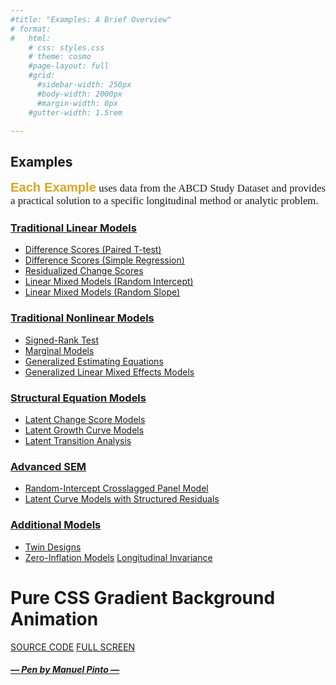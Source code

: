 ```yaml
---
#title: "Examples: A Brief Overview"
# format:
#   html:
    # css: styles.css
    # theme: cosmo
    #page-layout: full
    #grid:
      #sidebar-width: 250px
      #body-width: 2000px
      #margin-width: 0px
    #gutter-width: 1.5rem

---
```


## <i class="bi bi-book"></i> Examples

::: {.grid}
::: {.g-col-8}
::: {style="text-align: justify; font-size: 1.2em; line-stretch: 1.0; font-family: Georgia, serif;"}
[**Each Example**]{style="color: goldenrod; font-size: 1.2em; font-family: Verdana, sans-serif;"} uses data from the ABCD Study Dataset and provides a practical solution to a specific longitudinal method or analytic problem.

:::
:::

::: {.g-col-4}

:::
:::

```{=html}
<section class="light">
	<div class="container py-2">
		<article class="postcard light blue">
			<!-- <a class="postcard__img_link" href="#">
				<img class="postcard__img" src="https://picsum.photos/1000/1000" alt="Image Title" />
			</a> -->
			<div class="postcard__text t-dark">
				<h1 class="postcard__title blue"><a href="#">Traditional Linear Models</a></h1>
				<div class="postcard__bar"></div>
				<ul class="postcard__tagbox">
					<li class="tag__item play blue">
						<a href="./1a_Examples_DifferenceScores_PairedTtests.qmd"><i class="fas fa-play
						mr-2"></i>Difference Scores (Paired T-test)</a>
						</li>
					<li class="tag__item play blue">
						<a href="./1b_Examples_DifferenceScores_SimpleRegression.qmd"><i class="fas fa-play
						mr-2"></i>Difference Scores (Simple Regression)</a>
						</li>
					<li class="tag__item play blue">
						<a href="./2_Examples_ResidualizedChangeScores.qmd"><i class="fas fa-play
						mr-2"></i>Residualized Change Scores</a>
						</li>
					<li class="tag__item play blue">
						<a href="./3a_Examples_LinearMixedModels.qmd"><i class="fas fa-play mr-2"></i>Linear Mixed
						Models (Random Intercept)</a>
					</li>
					<li class="tag__item play blue">
						<a href="./3b_Examples_LinearMixedModels.qmd"><i class="fas fa-play mr-2"></i>Linear Mixed
						Models (Random Slope)</a>
					</li>
				</ul>
			</div>
		</article>
		<article class="postcard light red">
			<!-- <a class="postcard__img_link" href="#">
				<img class="postcard__img" src="https://picsum.photos/501/500" alt="Image Title" />	
			</a> -->
			<div class="postcard__text t-dark">
				<h1 class="postcard__title red"><a href="#">Traditional Nonlinear Models</a></h1>
				<div class="postcard__bar"></div>
				<div class="postcard__preview-txt">
				<ul class="postcard__tagbox">
				  <li class="tag__item play blue">
						<a href="./_4_Examples_SignedRankTest.qmd"><i class="fas fa-play mr-2"></i>Signed-Rank
						Test</a>
						</li>
					<li class="tag__item play blue">
						<a href="./_5_Examples_MarginalModels.qmd"><i class="fas fa-play mr-2"></i>Marginal Models</a>
						</li>
						<li class="tag__item play blue">
						<a href="./_6_Examples_GeneralizedEstimatingEquations.qmd"><i class="fas fa-play
						mr-2"></i>Generalized
						Estimating Equations</a>
						</li>
						<li class="tag__item play blue">
						<a href="./_7_Examples_GeneralizedLinearMixedEffectsModels.qmd"><i class="fas fa-play
						mr-2"></i>Generalized Linear
						Mixed Effects Models</a>
						</li>
				</ul>
			</div>
		</article>
		<article class="postcard light red">
			<!-- <a class="postcard__img_link" href="#">
				<img class="postcard__img" src="https://picsum.photos/601/600" alt="Image Title" />	
			</a> -->
			<div class="postcard__text t-dark">
				<h1 class="postcard__title red"><a href="#">Structural Equation Models</a></h1>
				<div class="postcard__bar"></div>
				<div class="postcard__preview-txt">
				<ul class="postcard__tagbox">
				  <li class="tag__item play blue">
						<a href="./_9_Examples_LatentChangeScoresModels.qmd"><i class="fas fa-play
						mr-2"></i>Latent Change Score Models</a>
						</li>
					<li class="tag__item play blue">
						<a href="./_10_Examples_LatentGrowthCurveModels.qmd"><i class="fas fa-play
						mr-2"></i>Latent Growth Curve Models</a>
						</li>
					<li class="tag__item play blue">
						<a href="./_12_Examples_LatentTransitionAnalysis.qmd"><i class="fas fa-play
						mr-2"></i>Latent Transition Analysis</a>
						</li>
				</ul>
			</div>
		</article>
		<article class="postcard light red">
			<!-- <a class="postcard__img_link" href="#">
				<img class="postcard__img" src="https://picsum.photos/500/653" alt="Image Title" />	
			</a> -->
			<div class="postcard__text t-dark">
				<h1 class="postcard__title red"><a href="#">Advanced SEM</a></h1>
				<div class="postcard__bar"></div>
				<div class="postcard__preview-txt">
				<ul class="postcard__tagbox">
				  <li class="tag__item play blue">
						<a href="./_15_Examples_RandomInterceptCrosslaggedPanelModels.qmd"><i class="fas fa-play
						mr-2"></i>Random-Intercept Crosslagged Panel Model</a>
						</li>
						<li class="tag__item play blue">
						<a href="./_16_Examples_LatentCurveModelsStructuredResiduals.qmd"><i class="fas fa-play
						mr-2"></i>Latent Curve Models with Structured Residuals</a>
						</li>
				</ul>
			</div>
		</article>
		<article class="postcard light red">
			<!-- <a class="postcard__img_link" href="#">
				<img class="postcard__img" src="https://picsum.photos/500/653" alt="Image Title" />	
			</a> -->
			<div class="postcard__text t-dark">
				<h1 class="postcard__title red"><a href="#">Additional Models</a></h1>
				<div class="postcard__bar"></div>
				<div class="postcard__preview-txt">
				<ul class="postcard__tagbox">
				  <li class="tag__item play blue">
						<a href="_blank"><i class="fas fa-play
						mr-2"></i>Twin Designs</a>
						</li>
						<li class="tag__item play blue">
						<a href="_blank"><i class="fas fa-play
						mr-2"></i>Zero-Inflation Models</a>
						<a href="_blank"><i class="fas fa-play
						mr-2"></i>Longitudinal Invariance</a>
						</li>
				</ul>
			</div>
		</article>
		
	</div>
</section>
```

```{=html}
<div class="d-flex flex-column justify-content-center w-100 h-100">

	<div class="d-flex flex-column justify-content-center align-items-center">
		<h1 class="fw-light text-white m-0">Pure CSS Gradient Background Animation</h1>
		<div class="btn-group my-5">
			<a href="https://codepen-api-export-production.s3.us-west-2.amazonaws.com/zip/PEN/pyBNzX/1578778289271/pure-css-gradient-background-animation.zip" class="btn btn-outline-light" aria-current="page"><i class="fas fa-file-download me-2"></i> SOURCE CODE</a>
			<a href="https://codepen.io/P1N2O/full/pyBNzX" class="btn btn-outline-light">FULL SCREEN <i class="fas fa-expand ms-2"></i></a>
		</div>
		<a href="https://manuel.pinto.dev" class="text-decoration-none">
			<h5 class="fw-light text-white m-0">— Pen by Manuel Pinto —</h5>
		</a>
	</div>
</div>
</div>
```


